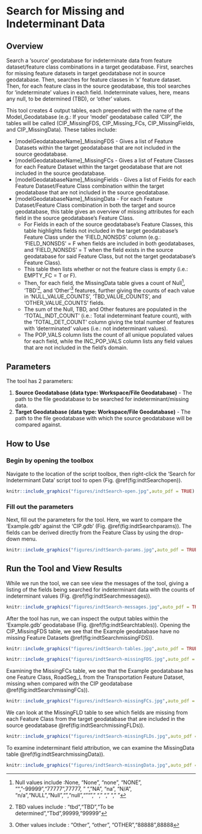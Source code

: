# Search for Missing and Indeterminant Data {#indtSearch}


## Overview
Search a 'source' geodatabase for indeterminate data from feature dataset/feature class combinations in a target geodatabase. First, searches for missing feature datasets in target geodatabase not in source geodatabase. Then, searches for feature classes in 'x' feature dataset. Then, for each feature class in the source geodatabase, this tool searches for 'indeterminate' values in each field. Indeterminate values, here, means any null, to be determined (TBD), or 'other' values.

This tool creates 4 output tables, each prepended with the name of the Model_Geodatabase (e.g.: If your 'model' geodatabase called 'CIP', the tables will be called (CIP_MissingFDS, CIP_Missing_FCs, CIP_MissingFields, and CIP_MissingData). These tables include:

* [modelGeodatabaseName]_MissingFDS - Gives a list of Feature Datasets within the target geodatabase that are not included in the source geodatabase.  
* [modelGeodatabaseName]_MissingFCs - Gives a list of Feature Classes for each Feature Dataset within the target geodatabase that are not included in the source geodatabase.  
* [modelGeodatabaseName]_MissingFields - Gives a list of Fields for each Feature Dataset/Feature Class combination within the target geodatabase that are not included in the source geodatabase.  
* [modelGeodatabaseName]_MissingData - For each Feature Dataset/Feature Class combination in both the target and source geodatabase, this table gives an overview of missing attributes for each field in the source geodatabase's Feature Class.  
    + For Fields in each of the source geodatabase's Feature Classes, this table highlights fields not included in the target geodatabase's Feature Class under the 'FIELD_NONSDS' column (e.g.: 'FIELD_NONSDS' = F when fields are included in both geodatabases, and 'FIELD_NONSDS' = T when the field exists in the source geodatabase for said Feature Class, but not the target geodatabase's Feature Class). 
    + This table then lists whether or not the feature class is empty (i.e.: EMPTY_FC = T or F). 
    + Then, for each field, the MissingData table gives a count of Null^[Null values include :None, "None", "none", "NONE", "","-99999","77777",77777, " ", "NA", "na", "N/A", "n/a","NULL","Null","<NULL>","null","<null>""<Null>","  ","   ","    ","     "], 'TBD'^[TBD values include : "tbd","TBD","To be determined","Tbd",99999,"99999"], and 'Other'^[Other values include : "Other", "other", "OTHER","88888",88888] features, further giving the counts of each value in 'NULL_VALUE_COUNTS', 'TBD_VALUE_COUNTS', and 'OTHER_VALUE_COUNTS' fields. 
    + The sum of the Null, TBD, and Other features are populated in the 'TOTAL_INDT_COUNT' (i.e.: Total indeterminant feature count), with the 'TOTAL_DET_COUNT' column giving the total number of features with 'determinated' values (i.e.: not indeterminant values). 
    + The POP_VALS column lists the count of all unique populated values for each field, while the INC_POP_VALS column lists any field values that are not included in the field's domain.

## Parameters
The tool has 2 parameters:  

1. **Source Geodatabase (data type: Workspace/File Geodatabase)** - The path to the file geodatabase to be searched for indeterminant/missing data.
2. **Target Geodatabase  (data type: Workspace/File Geodatabase)** - The path to the file geodatabase with which the source geodatabase will be compared against.

## How to Use
### Begin by opening the toolbox  
Navigate to the location of the script toolbox, then right-click the 'Search for Indeterminant Data' script tool to open (Fig. \@ref(fig:indtSearchopen)).
```r
knitr::include_graphics("figures/indtSearch-open.jpg",auto_pdf = TRUE)
```
###  Fill out the parameters 
Next, fill out the parameters for the tool. Here, we want to compare the 'Example.gdb' against the 'CIP.gdb' (Fig. \@ref(fig:indtSearchparams)). The fields can be derived directly from the Feature Class by using the drop-down menu.
```r
knitr::include_graphics("figures/indtSearch-params.jpg",auto_pdf = TRUE)
```
## Run the Tool and View Results
While we run the tool, we can see view the messages of the tool, giving a listing of the fields being searched for indeterminant data with the counts of indeterminant values  (Fig. \@ref(fig:indtSearchmessages)).
```r
knitr::include_graphics("figures/indtSearch-messages.jpg",auto_pdf = TRUE)
```
After the tool has run, we can inspect the output tables within the 'Example.gdb' geodatabase (Fig. \@ref(fig:indtSearchtables)). Opening the CIP_MissingFDS table, we see that the Example geodatabase have no missing Feature Datasets \@ref(fig:indtSearchmissingFDS)). 


```r
knitr::include_graphics("figures/indtSearch-tables.jpg",auto_pdf = TRUE)
```

```r
knitr::include_graphics("figures/indtSearch-missingFDS.jpg",auto_pdf = TRUE)
```
Examining the MissingFCs table, we see that the Example geodatabase has one Feature Class, RoadSeg_L from the Transportation Feature Dataset, missing when compared with the CIP geodatabase \@ref(fig:indtSearchmissingFCs)).

```r
knitr::include_graphics("figures/indtSearch-missingFCs.jpg",auto_pdf = TRUE)
```
We can look at the MissingFLD table to see which fields are missing from each Feature Class from the target geodatabase that are included in the source geodatabase  \@ref(fig:indtSearchmissingFLDs)).

```r
knitr::include_graphics("figures/indtSearch-missingFLDs.jpg",auto_pdf = TRUE)
```
To examine indeterminant field attribution, we can examine the MissingData table \@ref(fig:indtSearchmissingData)).
```r
knitr::include_graphics("figures/indtSearch-missingData.jpg",auto_pdf = TRUE)
```

